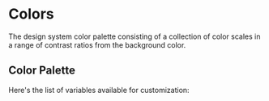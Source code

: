 
<Meta title="system/Colors" />

# Colors

The design system color palette consisting of a collection of color scales in a
range of contrast ratios from the background color.

## Color Palette

Here's the list of variables available for customization:

<ColorPalette>
  <ColorItem
    className="bg-gray-50"
    title="background"
    subtitle="Default background color of <body />...etc"
    colors={{
      background: 'hsl(var(--background))',
      foreground: 'hsl(var(--foreground))',
    }}
  />
  <ColorItem
    title="muted"
    subtitle="Muted backgrounds such as <TabsList />, <Skeleton /> and <Switch />"
    colors={{
      DEFAULT: 'hsl(var(--muted))',
      foreground: 'hsl(var(--muted-foreground))',
    }}
  />
  <ColorItem
    title="card"
    subtitle="Background color for <Card />"
    colors={{
      DEFAULT: 'hsl(var(--card))',
      foreground: 'hsl(var(--card-foreground))',
    }}
  />
  <ColorItem
    title="popover"
    subtitle="Background color for popovers such as <DropdownMenu />, <HoverCard />, <Popover />"
    colors={{
      DEFAULT: 'hsl(var(--popover))',
      foreground: 'hsl(var(--popover-foreground))',
    }}
  />
  <ColorItem title="border" subtitle="Default border color" colors={{ border: 'hsl(var(--border))' }} />
  <ColorItem
    title="input"
    subtitle="Border color for inputs such as <Input />, <Select />, <Textarea />"
    colors={{ input: 'hsl(var(--input))' }}
  />
  <ColorItem
    title="primary"
    subtitle="Primary colors for <Button />"
    colors={{
      DEFAULT: 'hsl(var(--primary))',
      soft: 'hsl(var(--primary-soft))',
      foreground: 'hsl(var(--primary-foreground))',
    }}
  />
  <ColorItem
    title="secondary"
    subtitle="Secondary colors for <Button />"
    colors={{
      DEFAULT: 'hsl(var(--secondary))',
      soft: 'hsl(var(--secondary-soft))',
      foreground: 'hsl(var(--secondary-foreground))',
    }}
  />
  <ColorItem
    title="accent"
    subtitle="Used for accents such as hover effects on <DropdownMenuItem>, <SelectItem>...etc"
    colors={{
      DEFAULT: 'hsl(var(--accent))',
      soft: 'hsl(var(--accent-soft))',
      foreground: 'hsl(var(--accent-foreground))',
    }}
  />
  <ColorItem
    title="info"
    subtitle="Used for info actions such as <Button variant='info'>"
    colors={{
      DEFAULT: 'hsl(var(--info))',
      soft: 'hsl(var(--info-soft))',
      foreground: 'hsl(var(--info-foreground))',
    }}
  />
  <ColorItem
    title="warning"
    subtitle="Used for warning actions such as <Button variant='warning'>"
    colors={{
      DEFAULT: 'hsl(var(--warning))',
      soft: 'hsl(var(--warning-soft))',
      foreground: 'hsl(var(--warning-foreground))',
    }}
  />
  <ColorItem
    title="success"
    subtitle="Used for success actions such as <Button variant='success'>"
    colors={{
      DEFAULT: 'hsl(var(--success))',
      soft: 'hsl(var(--success-soft))',
      foreground: 'hsl(var(--success-foreground))',
    }}
  />
  <ColorItem
    title="danger"
    subtitle="Used for danger actions such as <Button variant='danger'>"
    colors={{
      DEFAULT: 'hsl(var(--danger))',
      soft: 'hsl(var(--danger-soft))',
      foreground: 'hsl(var(--danger-foreground))',
    }}
  />
  <ColorItem title="ring" subtitle="Used for focus ring" colors={{ ring: 'hsl(var(--ring))' }} />
</ColorPalette>
